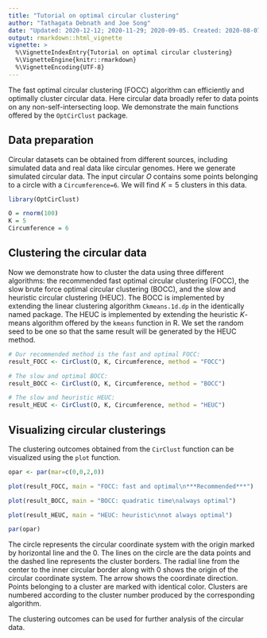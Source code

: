 ```yaml
---
title: "Tutorial on optimal circular clustering"
author: "Tathagata Debnath and Joe Song"
date: "Updated: 2020-12-12; 2020-11-29; 2020-09-05. Created: 2020-08-07"
output: rmarkdown::html_vignette
vignette: >
  %\VignetteIndexEntry{Tutorial on optimal circular clustering}
  %\VignetteEngine{knitr::rmarkdown}
  %\VignetteEncoding{UTF-8}
---
```

  
The fast optimal circular clustering (FOCC) algorithm can efficiently and optimally cluster circular data. Here circular data broadly refer to data points on any non-self-intersecting loop. We demonstrate the main functions offered by the `OptCirClust` package.

## Data preparation

Circular datasets can be obtained from different sources, including simulated data and real data like circular genomes. Here we generate simulated circular data. The input circular $O$ contains some points belonging to a circle with a  `Circumference=6`. We will find $K=5$ clusters in this data. 

```r
library(OptCirClust)

O = rnorm(100)
K = 5
Circumference = 6
```


## Clustering the circular data 

Now we demonstrate how to cluster the data using three different algorithms: the recommended fast optimal circular clustering (FOCC), the slow brute force optimal circular clustering (BOCC), and the slow and heuristic circular clustering (HEUC). The BOCC is implemented by extending the linear clustering algorithm `Ckmeans.1d.dp` in the identically named package. The HEUC is implemented by extending the heuristic $K$-means algorithm offered by the `kmeans` function in R. We set the random seed to be one so that the same result will be generated by the HEUC method.

```r
# Our recommended method is the fast and optimal FOCC:
result_FOCC <- CirClust(O, K, Circumference, method = "FOCC")

# The slow and optimal BOCC:
result_BOCC <- CirClust(O, K, Circumference, method = "BOCC")

# The slow and heuristic HEUC:
result_HEUC <- CirClust(O, K, Circumference, method = "HEUC")
```


## Visualizing circular clusterings

The clustering outcomes obtained from the `CirClust` function can be visualized using the `plot` function.

```r
opar <- par(mar=c(0,0,2,0))

plot(result_FOCC, main = "FOCC: fast and optimal\n***Recommended***")

plot(result_BOCC, main = "BOCC: quadratic time\nalways optimal")

plot(result_HEUC, main = "HEUC: heuristic\nnot always optimal")

par(opar)
```


The circle represents the circular coordinate system with the origin marked by horizontal line and the $0$. The lines on the circle are the data points and the dashed line represents the cluster borders. The radial line from the center to the inner circular border along with $0$ shows the origin of the circular coordinate system. The arrow shows the coordinate direction. Points belonging to a cluster are marked with identical color. Clusters are numbered according to the cluster number produced by the corresponding algorithm.

The clustering outcomes can be used for further analysis of the circular data.
